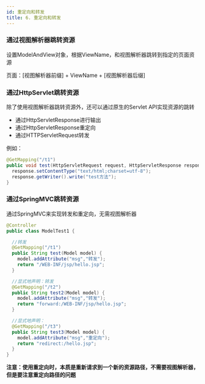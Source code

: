 ```yaml
---
id: 重定向和转发
title: 6. 重定向和转发
---
```


### 通过视图解析器跳转资源

设置ModelAndView对象，根据ViewName，和视图解析器跳转到指定的页面资源

页面：[视图解析器前缀] + ViewName + [视图解析器后缀]



### 通过HttpServlet跳转资源

除了使用视图解析器跳转资源外，还可以通过原生的Servlet API实现资源的跳转

- 通过HttpServletResponse进行输出
- 通过HttpServletResponse重定向
- 通过HTTPServletRequest转发

例如：

```java
@GetMapping("/t1")
public void test(HttpServletRequest request, HttpServletResponse response) throws IOException {
  response.setContentType("text/html;charset=utf-8");
  response.getWriter().write("test方法");
}
```



### 通过SpringMVC跳转资源

通过SpringMVC来实现转发和重定向，无需视图解析器

```java
@Controller
public class ModelTest1 {

  //转发
  @GetMapping("/t1")
  public String test(Model model) {
    model.addAttribute("msg","转发");
    return "/WEB-INF/jsp/hello.jsp";
  }

  //显式地声明：转发
  @GetMapping("/t2")
  public String test2(Model model) {
    model.addAttribute("msg","转发");
    return "forward:/WEB-INF/jsp/hello.jsp";
  }

  //显式地声明：
  @GetMapping("/t3")
  public String test3(Model model) {
    model.addAttribute("msg","重定向");
    return "redirect:/hello.jsp";
  }
}
```



**注意：使用重定向时，本质是重新请求到一个新的资源路径，不需要视图解析器，但是要注意重定向路径的问题**

